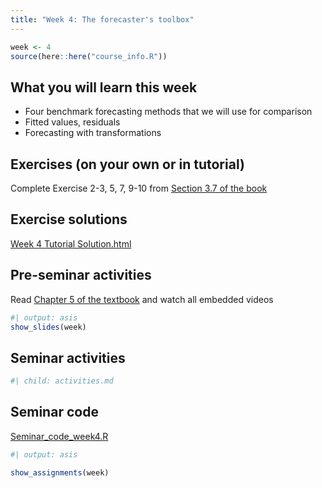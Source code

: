 ```yaml
---
title: "Week 4: The forecaster's toolbox"
---
```


```r
week <- 4
source(here::here("course_info.R"))
```

## What you will learn this week

* Four benchmark forecasting methods that we will use for comparison
* Fitted values, residuals
* Forecasting with transformations

## Exercises (on your own or in tutorial)

Complete Exercise 2-3, 5, 7, 9-10 from [Section 3.7 of the book](https://otexts.com/fpp3/decomposition-exercises.html)

## Exercise solutions

::: {.callout appearance="minimal"}
<i class="bi bi-download"></i> [Week 4 Tutorial Solution.html](Week4.html){download="Week 4 Tutorial Solution.html"}
:::


## Pre-seminar activities

Read [Chapter 5 of the textbook](https://otexts.com/fpp3/toolbox.html) and watch all embedded videos

```r
#| output: asis
show_slides(week)
```

## Seminar activities

```r
#| child: activities.md
```


## Seminar code

::: {.callout appearance="minimal"}
<i class="bi bi-download"></i> [Seminar_code_week4.R](Seminar_code_week4.R){download="Seminar_code_week4.R"}
:::



```r
#| output: asis

show_assignments(week)
```
